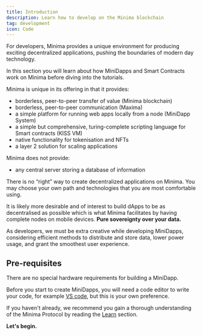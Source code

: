 ```yaml
---
title: Introduction
description: Learn how to develop on the Minima blockchain
tag: development
icon: Code
---
```


For developers, Minima provides a unique environment for producing exciting decentralized applications, pushing the boundaries of modern day technology.

In this section you will learn about how MiniDapps and Smart Contracts work on Minima before diving into the tutorials.

Minima is unique in its offering in that it provides:

- borderless, peer-to-peer transfer of value (Minima blockchain)
- borderless, peer-to-peer communication (Maxima)
- a simple platform for running web apps locally from a node (MiniDapp System)
- a simple but comprehensive, turing-complete scripting language for Smart contracts (KISS VM)
- native functionality for tokenisation and NFTs
- a layer 2 solution for scaling applications

Minima does not provide:

- any central server storing a database of information

There is no “right” way to create decentralized applications on Minima. You may choose your own path and technologies that you are most comfortable using.

It is likely more desirable and of interest to build dApps to be as decentralised as possible which is what Minima facilitates by having complete nodes on mobile devices. **Pure sovereignty over your data.**

As developers, we must be extra creative while developing MiniDapps, considering efficient methods to distribute and store data, lower power usage, and grant the smoothest user experience.

## Pre-requisites

There are no special hardware requirements for building a MiniDapp.

Before you start to create MiniDapps, you will need a code editor to write your code, for example [VS code](https://code.visualstudio.com/download), but this is your own preference.

If you haven't already, we recommend you gain a thorough understanding of the Minima Protocol by reading the [Learn](/docs/learn/ataglance) section.

**Let&apos;s begin.**
